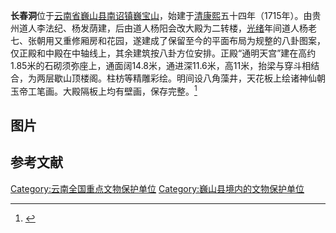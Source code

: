 {{文物保护单位 
|名称 = 长春洞
|编号 = 6-759
|图片 = Changchun Cave of Taoist abbey.JPG
|级别 = N
|分类 = 古建筑
|时代 = [[清|清]] 
|所在 = [[云南省|云南省]][[大理白族自治州|大理白族自治州]][[巍山彝族回族自治县|巍山彝族回族自治县]] 
|坐标 =
|登录 = 2006年
| 备注 ={{maplink|frame=yes|plain=yes|type=point|frame-lat=25.16805|frame-long=100.38179|zoom=16|coord={{coord|25.16805|100.38179}}}}
}}

'''长春洞'''位于[[云南省|云南省]][[巍山彝族回族自治县|巍山县]][[南诏镇_(巍山县)|南诏镇]][[巍宝山|巍宝山]]，始建于[[清朝|清]][[康熙|康熙]]五十四年（1715年）。由贵州道人李法纪、杨发荫建，后由道人杨阳会改大殿为二转楼，[[光绪|光绪]]年间道人杨老七、张朝用又重修厢房和花园，遂建成了保留至今的平面布局为规整的八卦图案，仅正殿和中殿在中轴线上，其余建筑按八卦方位安排。正殿“通明天宫”建在高约1.85米的石砌须弥座上，通面阔14.8米，通进深11.6米，高11米，抬梁与穿斗相结合，为两层歇山顶楼阁。柱枋等精雕彩绘。明间设八角藻井，天花板上绘诸神仙朝玉帝工笔画。大殿隔板上均有壁画，保存完整。<ref>{{Cite book |title=中国文物地图集（云南分册）|publisher=云南科技出版社 |year=2001 |isbn=7-5416-1120-4 |pages=245 }}</ref>

==图片==
{{Gallery
|width = 300
|height = 
|lines = 1
|File:Changchun Cave of Taoist abbey.JPG|长春洞正殿
}}

==参考文献==
{{Reflist}}

{{云南全国重点文物保护单位}}

[[Category:云南全国重点文物保护单位|Category:云南全国重点文物保护单位]]
[[Category:巍山县境内的文物保护单位|Category:巍山县境内的文物保护单位]]